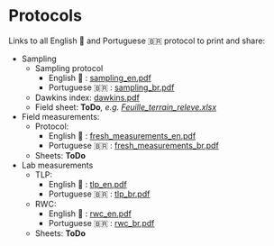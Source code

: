 # Protocols {.unnumbered}

Links to all English 🏴󠁧󠁢󠁥󠁮󠁧󠁿 and Portuguese 🇧🇷 protocol to print and share:

-   Sampling
    -   Sampling protocol
        -   English 🏴󠁧󠁢󠁥󠁮󠁧󠁿 : [sampling_en.pdf](https://github.com/sylvainschmitt/fefaccion_2025/tree/main/documents/sampling_en.pdf)
        -   Portuguese 🇧🇷 : [sampling_br.pdf](https://github.com/sylvainschmitt/fefaccion_2025/tree/main/documents/sampling_br.pdf)
    -   Dawkins index: [dawkins.pdf](https://github.com/sylvainschmitt/fefaccion_2025/tree/main/documents/dawkins.pdf)
    -   Field sheet: **ToDo***, e.g. [Feuille_terrain_releve.xlsx](https://sylvainschmitt.github.io/hydroITV/protocols/Feuille_terrain_releve.xlsx)*
-   Field measurements:
    -   Protocol:
        -   English 🏴󠁧󠁢󠁥󠁮󠁧󠁿 : [fresh_measurements_en.pdf](https://github.com/sylvainschmitt/fefaccion_2025/tree/main/documents/fresh_measurements_en.pdf)
        -   Portuguese 🇧🇷 : [fresh_measurements_br.pdf](https://github.com/sylvainschmitt/fefaccion_2025/tree/main/documents/fresh_measurements_br.pdf)
    -   Sheets: **ToDo**
-   Lab measurements
    -   TLP:
        -   English 🏴󠁧󠁢󠁥󠁮󠁧󠁿 : [tlp_en.pdf](https://github.com/sylvainschmitt/fefaccion_2025/tree/main/documents/tlp_en.pdf)
        -   Portuguese 🇧🇷 : [tlp_br.pdf](https://github.com/sylvainschmitt/fefaccion_2025/tree/main/documents/tlp_br.pdf)
    -   RWC:
        -   English 🏴󠁧󠁢󠁥󠁮󠁧󠁿 : [rwc_en.pdf](https://github.com/sylvainschmitt/fefaccion_2025/tree/main/documents/rwc_en.pdf)
        -   Portuguese 🇧🇷 : [rwc_br.pdf](https://github.com/sylvainschmitt/fefaccion_2025/tree/main/documents/rwc_br.pdf)
    -   Sheets: **ToDo**
